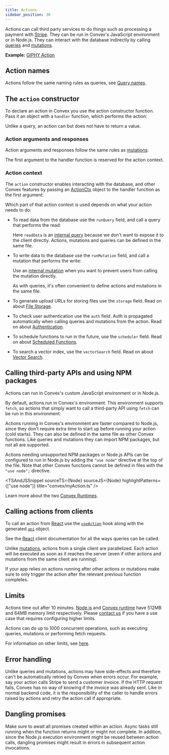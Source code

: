 ```yaml
---
title: Actions
sidebar_position: 30
---
```



Actions can call third party services to do things such as processing a payment
with [Stripe](https://stripe.com). They can be run in Convex's JavaScript
environment or in Node.js. They can interact with the database indirectly by
calling [queries](/docs/functions/query-functions.mdx) and
[mutations](/docs/functions/mutation-functions.mdx).

**Example:**
[GIPHY Action](https://github.com/get-convex/convex-demos/tree/main/giphy-action)

## Action names

Actions follow the same naming rules as queries, see
[Query names](/docs/functions/query-functions.mdx#query-names).

## The `action` constructor

To declare an action in Convex you use the action constructor function. Pass it
an object with a `handler` function, which performs the action:

<TSAndJSSnippet
  sourceTS={Constructor}
  sourceJS={Constructor}
  title="convex/myFunctions.ts"
/>

Unlike a query, an action can but does not have to return a value.

### Action arguments and responses

Action arguments and responses follow the same rules as
[mutations](/docs/functions/mutation-functions.mdx#mutation-arguments-and_responses):

<TSAndJSSnippet
  sourceTS={ArgsWithValidation}
  sourceJS={ArgsWithValidation}
  title="convex/myFunctions.ts"
/>

The first argument to the handler function is reserved for the action context.

### Action context

The `action` constructor enables interacting with the database, and other Convex
features by passing an [ActionCtx](/api/interfaces/server.ActionCtx) object to
the handler function as the first argument:

<TSAndJSSnippet
  sourceTS={Context}
  sourceJS={Context}
  title="convex/myFunctions.ts"
/>

Which part of that action context is used depends on what your action needs to
do:

- To read data from the database use the `runQuery` field, and call a query that
  performs the read:

  <TSAndJSSnippet
    sourceTS={ContextRunQuery}
    sourceJS={ContextRunQuery}
    snippet="action"
    title="convex/myFunctions.ts"
  />

  Here `readData` is an [internal query](/docs/functions/internal-functions.mdx)
  because we don't want to expose it to the client directly. Actions, mutations
  and queries can be defined in the same file.

- To write data to the database use the `runMutation` field, and call a mutation
  that performs the write:

  <TSAndJSSnippet
    sourceTS={ContextRunMutation}
    sourceJS={ContextRunMutation}
    title="convex/myFunctions.ts"
  />

  Use an [internal mutation](/docs/functions/internal-functions.mdx) when you
  want to prevent users from calling the mutation directly.

  As with queries, it's often convenient to define actions and mutations in the
  same file.

- To generate upload URLs for storing files use the `storage` field. Read on
  about [File Storage](/docs/file-storage.mdx).
- To check user authentication use the `auth` field. Auth is propagated
  automatically when calling queries and mutations from the action. Read on
  about [Authentication](/docs/auth.mdx).
- To schedule functions to run in the future, use the `scheduler` field. Read on
  about [Scheduled Functions](/docs/scheduling/scheduled-functions.mdx).
- To search a vector index, use the `vectorSearch` field. Read on about
  [Vector Search](/docs/vector-search.mdx).

## Calling third-party APIs and using NPM packages

Actions can run in Convex's custom JavaScript environment or in Node.js.

By default, actions run in Convex's environment. This environment supports
`fetch`, so actions that simply want to call a third-party API using `fetch` can
be run in this environment:

<TSAndJSSnippet sourceTS={NPM} sourceJS={NPM} title="convex/myFunctions.ts" />

Actions running in Convex's environment are faster compared to Node.js, since
they don't require extra time to start up before running your action (cold
starts). They can also be defined in the same file as other Convex functions.
Like queries and mutations they can import NPM packages, but not all are
supported.

Actions needing unsupported NPM packages or Node.js APIs can be configured to
run in Node.js by adding the `"use node"` directive at the top of the file. Note
that other Convex functions cannot be defined in files with the `"use node";`
directive.

<TSAndJSSnippet
  sourceTS={Node}
  sourceJS={Node}
  highlightPatterns={["use node"]}
  title="convex/myAction.ts"
/>

Learn more about the two [Convex Runtimes](/docs/functions/runtimes.mdx).

## Calling actions from clients

To call an action from [React](/docs/client/react.mdx) use the
[`useAction`](/api/modules/react#useaction) hook along with the generated
[`api`](/generated-api/api) object.

<TSAndJSSnippet sourceTS={Call} sourceJS={Call} title="src/myApp.tsx" />

See the [React](/docs/client/react.mdx) client documentation for all the ways
queries can be called.

Unlike
[mutations](/docs/functions/mutation-functions.mdx#calling-mutations-from-clients),
actions from a single client are parallelized. Each action will be executed as
soon as it reaches the server (even if other actions and mutations from the same
client are running).

If your app relies on actions running after other actions or mutations make sure
to only trigger the action after the relevant previous function completes.

## Limits

Actions time out after 10 minutes.
[Node.js](/docs/functions/runtimes.mdx#nodejs-runtime) and
[Convex runtime](/docs/functions/runtimes.mdx#default-convex-runtime) have 512MB
and 64MB memory limit respectively. Please
[contact us](/docs/production/contact.md) if you have a use case that requires
configuring higher limits.

Actions can do up to 1000 concurrent operations, such as executing queries,
mutations or performing fetch requests.

For information on other limits, see [here](/docs/production/state/limits.mdx).

## Error handling

Unlike queries and mutations, actions may have side-effects and therefore can't
be automatically retried by Convex when errors occur. For example, say your
action calls Stripe to send a customer invoice. If the HTTP request fails,
Convex has no way of knowing if the invoice was already sent. Like in normal
backend code, it is the responsibility of the caller to handle errors raised by
actions and retry the action call if appropriate.

## Dangling promises

Make sure to await all promises created within an action. Async tasks still
running when the function returns might or might not complete. In addition,
since the Node.js execution environment might be reused between action calls,
dangling promises might result in errors in subsequent action invocations.

